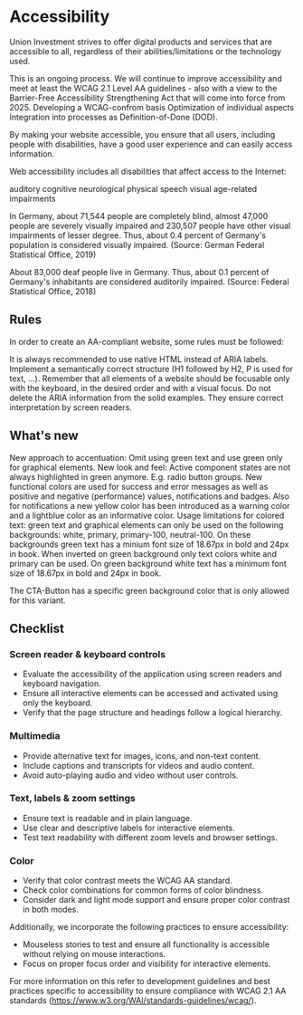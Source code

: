 
<Meta title="Docs/General/Accessibility" />

# Accessibility

Union Investment strives to offer digital products and services that are accessible to all, regardless of their abilities/limitations or the technology used.

This is an ongoing process. We will continue to improve accessibility and meet at least the WCAG 2.1 Level AA guidelines - also with a view to the Barrier-Free Accessibility Strengthening Act that will come into force from 2025.
Developing a WCAG-confrom basis
Optimization of individual aspects
Integration into processes as Definition-of-Done (DOD).

By making your website accessible, you ensure that all users, including people with disabilities, have a good user experience and can easily access information.

Web accessibility includes all disabilities that affect access to the Internet:

auditory
cognitive
neurological
physical
speech
visual
age-related impairments

In Germany, about 71,544 people are completely blind, almost 47,000 people are severely visually impaired and 230,507 people have other visual impairments of lesser degree. Thus, about 0.4 percent of Germany's population is considered visually impaired. (Source: German Federal Statistical Office, 2019)

About 83,000 deaf people live in Germany. Thus, about 0.1 percent of Germany's inhabitants are considered auditorily impaired. (Source: Federal Statistical Office, 2018)

## Rules

In order to create an AA-compliant website, some rules must be followed:

It is always recommended to use native HTML instead of ARIA labels.
Implement a semantically correct structure (H1 followed by H2, P is used for text, ...).
Remember that all elements of a website should be focusable only with the keyboard, in the desired order and with a visual focus.
Do not delete the ARIA information from the solid examples. They ensure correct interpretation by screen readers.

## What's new

New approach to accentuation: Omit using green text and use green only for graphical elements.
New look and feel: Active component states are not always highlighted in green anymore. E.g. radio button groups.
New functional colors are used for success and error messages as well as positive and negative (performance) values, notifications and badges. Also for notifications a new yellow color has been introduced as a warning color and a lightblue color as an informative color.
Usage limitations for colored text: green text and graphical elements can only be used on the following backgrounds: white, primary, primary-100, neutral-100. On these backgrounds green text has a minium font size of 18.67px in bold and 24px in book. When inverted on green background only text colors white and primary can be used. On green background white text has a minimum font size of 18.67px in bold and 24px in book.

The CTA-Button has a specific green background color that is only allowed for this variant.

## Checklist

### Screen reader & keyboard controls

- Evaluate the accessibility of the application using screen readers and keyboard navigation.
- Ensure all interactive elements can be accessed and activated using only the keyboard.
- Verify that the page structure and headings follow a logical hierarchy.

### Multimedia

- Provide alternative text for images, icons, and non-text content.
- Include captions and transcripts for videos and audio content.
- Avoid auto-playing audio and video without user controls.

### Text, labels & zoom settings

- Ensure text is readable and in plain language.
- Use clear and descriptive labels for interactive elements.
- Test text readability with different zoom levels and browser settings.

### Color

- Verify that color contrast meets the WCAG AA standard.
- Check color combinations for common forms of color blindness.
- Consider dark and light mode support and ensure proper color contrast in both modes.

Additionally, we incorporate the following practices to ensure accessibility:

- Mouseless stories to test and ensure all functionality is accessible without relying on mouse interactions.
- Focus on proper focus order and visibility for interactive elements.

For more information on this refer to development guidelines and best practices specific to accessibility to ensure compliance with WCAG 2.1 AA standards (https://www.w3.org/WAI/standards-guidelines/wcag/).
